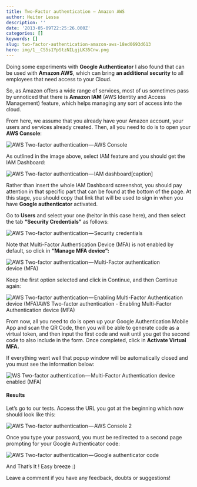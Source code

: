 ```yaml
---
title: Two-Factor authentication — Amazon AWS
author: Heitor Lessa
description: ''
date: '2013-05-09T22:25:26.000Z'
categories: []
keywords: []
slug: two-factor-authentication-amazon-aws-18ed0693d613
hero: img/1__CS5s1YpStzNILgjLK35Cnw.png
---
```


Doing some experiments with **Google Authenticator** I also found that can be used with **Amazon AWS**, which can bring **an additional security** to all employees that need access to your Cloud.

So, as Amazon offers a wide range of services, most of us sometimes pass by unnoticed that there is **Amazon IAM** (AWS Identity and Access Management) feature, which helps managing any sort of access into the cloud.

From here, we assume that you already have your Amazon account, your users and services already created. Then, all you need to do is to open your **AWS Console**:

![**AWS Two-factor authentication** — AWS Console](img/1__CS5s1YpStzNILgjLK35Cnw.png)

As outlined in the image above, select IAM feature and you should get the IAM Dashboard:

![**AWS Two-factor authentication** — IAM dashboard[caption]](img/1__FKnIc9L1HyLbBAy__BflNog.png)

Rather than insert the whole IAM Dashboard screenshot, you should pay attention in that specific part that can be found at the bottom of the page. At this stage, you should copy that link that will be used to sign in when you have **Google authenticator** activated.

Go to **Users** and select your one (heitor in this case here), and then select the tab **“Security Credentials”** as follows:

![**AWS Two-factor authentication** — Security credentials](img/1__WGTrUssQOJtP8p5PywDx9g.png)

Note that Multi-Factor Authentication Device (MFA) is not enabled by default, so click in **“Manage MFA device”:**

![**AWS Two-factor authentication** — Multi-Factor authentication device (MFA)](img/1__6__wf1oOweegatQAVh4mt2Q.png)

Keep the first option selected and click in Continue, and then Continue again:

![**AWS Two-factor authentication** — Enabling Multi-Factor Authentication device (MFA)AWS Two-factor authentication - Enabling Multi-Factor Authentication device (MFA)](https://cdn-images-1.medium.com/max/800/0*PTusrfPfz8m4ZCZb.png)

From now, all you need to do is open up your Google Authentication Mobile App and scan the QR Code, then you will be able to generate code as a virtual token, and then input the first code and wait until you get the second code to also include in the form. Once completed, click in **Activate Virtual MFA.**

If everything went well that popup window will be automatically closed and you must see the information below:

![**WS Two-factor authentication** — Multi-Factor Authentication device enabled (MFA)](img/1__oloMnzenU5XKLHH8qHWPvg.png)

#### Results

Let’s go to our tests. Access the URL you got at the beginning which now should look like this:

![**AWS Two-factor authentication** — AWS Console 2](img/1__s52Llv5KgnOAB____WlERsyA.png)

Once you type your password, you must be redirected to a second page prompting for your Google Authenticator code:

![**AWS Two-factor authentication** — Google authenticator code](img/1__OxwO9xj8252ZHdRJXxjF0g.png)

And That’s It ! Easy breeze :)

Leave a comment if you have any feedback, doubts or suggestions!